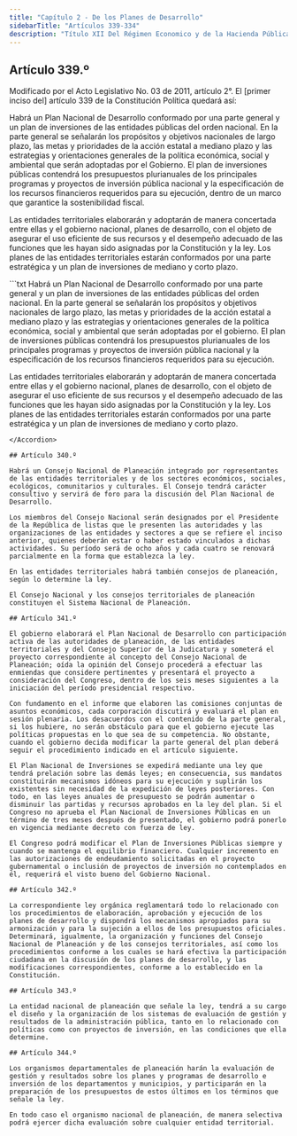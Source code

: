 ```yaml
---
title: "Capítulo 2 - De los Planes de Desarrollo"
sidebarTitle: "Artículos 339-334"
description: "Título XII Del Régimen Economico y de la Hacienda Pública - Capítulo 2 - De los Planes de Desarrollo"
---
```


## Artículo 339.º

<Warning>Modificado por el Acto Legislativo No. 03 de 2011, artículo 2°. El [primer inciso del] artículo 339 de la Constitución Política quedará así: </Warning>

Habrá un Plan Nacional de Desarrollo conformado por una parte general y un plan de inversiones de las entidades públicas del orden nacional. En la parte general se señalarán los propósitos y objetivos nacionales de largo plazo, las metas y prioridades de la acción estatal a mediano plazo y las estrategias y orientaciones generales de la política económica, social y ambiental que serán adoptadas por el Gobierno. El plan de inversiones públicas contendrá los presupuestos plurianuales de los principales programas y proyectos de inversión pública nacional y la especificación de los recursos financieros requeridos para su ejecución, dentro de un marco que garantice la sostenibilidad fiscal. 

Las entidades territoriales elaborarán y adoptarán de manera concertada entre ellas y el gobierno nacional, planes de desarrollo, con el objeto de asegurar el uso eficiente de sus recursos y el desempeño adecuado de las funciones que les hayan sido asignadas por la Constitución y la ley. Los planes de las entidades territoriales estarán conformados por una parte estratégica y un plan de inversiones de mediano y corto plazo.

<Accordion title="Artículo original antes de la modificación:">
```txt
Habrá un Plan Nacional de Desarrollo conformado por una parte general y un plan de inversiones de las entidades públicas del orden nacional. En la parte general se señalarán los propósitos y objetivos nacionales de largo plazo, las metas y prioridades de la acción estatal a mediano plazo y las estrategias y orientaciones generales de la política económica, social y ambiental que serán adoptadas por el gobierno. El plan de inversiones públicas contendrá los presupuestos plurianuales de los principales programas y proyectos de inversión pública nacional y la especificación de los recursos financieros requeridos para su ejecución.

Las entidades territoriales elaborarán y adoptarán de manera concertada entre ellas y el gobierno nacional, planes de desarrollo, con el objeto de asegurar el uso eficiente de sus recursos y el desempeño adecuado de las funciones que les hayan sido asignadas por la Constitución y la ley. Los planes de las entidades territoriales estarán conformados por una parte estratégica y un plan de inversiones de mediano y corto plazo.
```
</Accordion>

## Artículo 340.º

Habrá un Consejo Nacional de Planeación integrado por representantes de las entidades territoriales y de los sectores económicos, sociales, ecológicos, comunitarios y culturales. El Consejo tendrá carácter consultivo y servirá de foro para la discusión del Plan Nacional de Desarrollo.

Los miembros del Consejo Nacional serán designados por el Presidente de la República de listas que le presenten las autoridades y las organizaciones de las entidades y sectores a que se refiere el inciso anterior, quienes deberán estar o haber estado vinculados a dichas actividades. Su período será de ocho años y cada cuatro se renovará parcialmente en la forma que establezca la ley.

En las entidades territoriales habrá también consejos de planeación, según lo determine la ley.

El Consejo Nacional y los consejos territoriales de planeación constituyen el Sistema Nacional de Planeación.

## Artículo 341.º

El gobierno elaborará el Plan Nacional de Desarrollo con participación activa de las autoridades de planeación, de las entidades territoriales y del Consejo Superior de la Judicatura y someterá el proyecto correspondiente al concepto del Consejo Nacional de Planeación; oída la opinión del Consejo procederá a efectuar las enmiendas que considere pertinentes y presentará el proyecto a consideración del Congreso, dentro de los seis meses siguientes a la iniciación del período presidencial respectivo.

Con fundamento en el informe que elaboren las comisiones conjuntas de asuntos económicos, cada corporación discutirá y evaluará el plan en sesión plenaria. Los desacuerdos con el contenido de la parte general, si los hubiere, no serán obstáculo para que el gobierno ejecute las políticas propuestas en lo que sea de su competencia. No obstante, cuando el gobierno decida modificar la parte general del plan deberá seguir el procedimiento indicado en el artículo siguiente.

El Plan Nacional de Inversiones se expedirá mediante una ley que tendrá prelación sobre las demás leyes; en consecuencia, sus mandatos constituirán mecanismos idóneos para su ejecución y suplirán los existentes sin necesidad de la expedición de leyes posteriores. Con todo, en las leyes anuales de presupuesto se podrán aumentar o disminuir las partidas y recursos aprobados en la ley del plan. Si el Congreso no aprueba el Plan Nacional de Inversiones Públicas en un término de tres meses después de presentado, el gobierno podrá ponerlo en vigencia mediante decreto con fuerza de ley.

El Congreso podrá modificar el Plan de Inversiones Públicas siempre y cuando se mantenga el equilibrio financiero. Cualquier incremento en las autorizaciones de endeudamiento solicitadas en el proyecto gubernamental o inclusión de proyectos de inversión no contemplados en él, requerirá el visto bueno del Gobierno Nacional.

## Artículo 342.º

La correspondiente ley orgánica reglamentará todo lo relacionado con los procedimientos de elaboración, aprobación y ejecución de los planes de desarrollo y dispondrá los mecanismos apropiados para su armonización y para la sujeción a ellos de los presupuestos oficiales. Determinará, igualmente, la organización y funciones del Consejo Nacional de Planeación y de los consejos territoriales, así como los procedimientos conforme a los cuales se hará efectiva la participación ciudadana en la discusión de los planes de desarrollo, y las modificaciones correspondientes, conforme a lo establecido en la Constitución.

## Artículo 343.º

La entidad nacional de planeación que señale la ley, tendrá a su cargo el diseño y la organización de los sistemas de evaluación de gestión y resultados de la administración pública, tanto en lo relacionado con políticas como con proyectos de inversión, en las condiciones que ella determine.

## Artículo 344.º

Los organismos departamentales de planeación harán la evaluación de gestión y resultados sobre los planes y programas de desarrollo e inversión de los departamentos y municipios, y participarán en la preparación de los presupuestos de estos últimos en los términos que señale la ley.

En todo caso el organismo nacional de planeación, de manera selectiva podrá ejercer dicha evaluación sobre cualquier entidad territorial.
